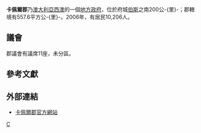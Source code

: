{{Infobox Australian Place | type = lga 
| name     = 卡佩爾郡
| state    = wa
| image    = Capel LGA WA.png
| imagesize= 180
| caption  = 卡佩爾郡位置圖
| pop = 17316
| pop_year = 2015年估計
| pop_footnotes = <ref name="3218.0">{{cite web|url=http://www.abs.gov.au/AUSSTATS/abs@.nsf/DetailsPage/3218.02014-15?OpenDocument|title=3218.0 – Regional Population Growth, Australia, 2014–15|publisher=Australian Bureau of Statistics|accessdate=2016-09-29|archive-date=2016-04-05|archive-url=https://web.archive.org/web/20160405014317/http://www.abs.gov.au/AUSSTATS/abs@.nsf/DetailsPage/3218.02014-15?OpenDocument|dead-url=no}}</ref>
| area     = 557.6
| est      = 1894年
| seat     = 卡佩爾
| mayor    = Murray Scott
| region   = [[西南區_(西澳)|西南區]]
| logo     = 
| url      = http://www.capel.wa.gov.au
| stategov =  Collie-Preston
| fedgov   =  [[福雷斯特_(澳大利亞國會選區)|福雷斯特]]
}}

'''卡佩爾郡'''乃[[澳大利亞|澳大利亞]][[西澳大利亞州|西澳]]的一個[[地方政府區域|地方政府]]，位於府城[[伯斯|伯斯]]之南200公-{里}-；郡轄境有557.6平方公-{里}-。2006年，有居民10,206人。

==議會==
郡議會有議席11座，未分區。

==參考文獻==
{{reflist}}

==外部連結==
* [http://www.capel.wa.gov.au/ 卡佩爾郡官方網站] {{Wayback|url=http://www.capel.wa.gov.au/ |date=20201125111318 }}

[[Category:西澳大利亞州城市|C]]